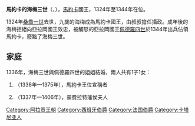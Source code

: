{{Unreferenced|time=2020-10-02T09:48:42+00:00}}
{{Infobox royalty
| name         = 海梅三世
| image        = James III of Majorca.jpg
| succession   = 馬約卡國王
| reign        = 1324年9月4日 — 1344年
| predecessor  = [[桑喬一世_(馬約卡)|桑喬一世]]
| birth_date   = {{Birth date|1315|4|5|df=y}}
| birth_place  = [[卡塔尼亞|卡塔尼亞]]
| death_date   = {{Death date and age|1349|10|25|1315|4|5|df=y}}
| death_place  = [[柳克馬霍爾|柳克馬霍爾]]
| burial_place = [[瓦倫西亞主教座堂|瓦倫西亞主教座堂]]
| house        = [[巴塞隆納王朝|巴塞隆納王朝]]
| father       = [[馬約卡的費爾南多|馬約卡的費爾南多]]
| mother       = [[薩布朗的伊莎貝爾|薩布朗的伊莎貝爾]]
}}
'''馬約卡的海梅三世'''（{{lang-es|Jaime III de Mallorca}}，{{bd|1315年|4月5日|1349年|10月25日}}），[[馬略卡王國|馬約卡]]國王，1324年至1344年在位。

1324年[[桑喬一世_(馬約卡)|桑喬一世]]去世，九歲的海梅成為馬約卡國王，由叔叔{{le|馬約卡的費利佩|Philip of Majorca|費利佩}}擔任攝政。成年後的海梅拒絕向亞拉岡國王效忠，被觸怒的亞拉岡國王[[佩德羅四世_(亞拉岡)|佩德羅四世]]於1344年出兵佔領馬約卡，廢黜了海梅三世。

== 家庭 ==
1336年，海梅三世與佩德羅四世的姐姐{{le|亞拉岡的康斯坦莎 (1318-1346)|Constance of Aragon, Queen of Majorca|康斯坦莎}}結婚，兩人共有1子1女：
# {{le|海梅四世|James IV of Majorca}}（1336年—1375年），馬約卡王位宣稱者
# {{le|馬約卡的伊莎貝爾|Isabella of Majorca|伊莎貝爾}}（1337年—1406年），蒙費拉特藩侯夫人

[[Category:阿拉贡王朝|Category:阿拉贡王朝]]
[[Category:西班牙伯爵|Category:西班牙伯爵]]
[[Category:法国伯爵|Category:法国伯爵]]
[[Category:卡塔尼亚人|Category:卡塔尼亚人]]